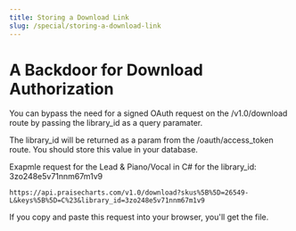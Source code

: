 ```yaml
---
title: Storing a Download Link
slug: /special/storing-a-download-link
---
```

# A Backdoor for Download Authorization

<head>
  <meta name="robots" content="noindex"/>
</head>


You can bypass the need for a signed OAuth request on the /v1.0/download route by passing the library_id as a query paramater.

The library_id will be returned as a param from the /oauth/access_token route. You should store this value in your database.


Exapmle request for the Lead & Piano/Vocal in C# for the library_id: 3zo248e5v71nnm67m1v9
```
https://api.praisecharts.com/v1.0/download?skus%5B%5D=26549-L&keys%5B%5D=C%23&library_id=3zo248e5v71nnm67m1v9
```
If you copy and paste this request into your browser, you'll get the file.

